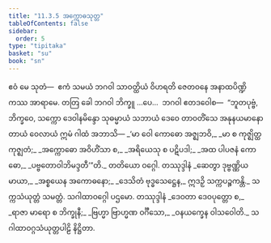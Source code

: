 ```yaml
---
title: "11.3.5 အက္ကောဓသုတ္တ"
tableOfContents: false
sidebar:
  order: 5
type: "tipitaka"
basket: "su"
book: "sn"
---
```



<DynamicBreadcrumb />

<Division number="271" book="sn" e="ch" v="18" p="319">

<Paragraph number="1697" book="sn">
ဧဝံ မေ သုတံ—  ဧကံ သမယံ ဘဂဝါ သာဝတ္ထိယံ ဝိဟရတိ ဇေတဝနေ အနာထပိဏ္ဍိကဿ အာရာမေ. တတြ ခေါ ဘဂဝါ ဘိက္ခူ …ပေ…  ဘဂဝါ ဧတဒဝေါစ—  “ဘူတပုဗ္ဗံ, ဘိက္ခဝေ, သက္ကော ဒေဝါနမိန္ဒော သုဓမ္မာယံ သဘာယံ ဒေဝေ တာဝတိံသေ အနုနယမာနော တာယံ ဝေလာယံ ဣမံ ဂါထံ အဘာသိ—
</Paragraph>

<Paragraph number="1698" type="verses" book="sn">
_‘မာ ဝေါ ကောဓော အဇ္ဈဘဝိ,_  
_မာ စ ကုဇ္ဈိတ္ထ ကုဇ္ဈတံ;_  
_အက္ကောဓော အဝိဟိံသာ စ,_  
_အရိယေသု စ ပဋိပဒါ;_  
_အထ ပါပဇနံ ကောဓော,_  
_ပဗ္ဗတောဝါဘိမဒ္ဒတီ’”တိ._  


</Paragraph>
</Division>

<Paragraph number="1699" type="center" book="sn">
တတိယော ဝဂ္ဂေါ.



</Paragraph>

<Paragraph number="1700" type="center" book="sn">
တဿုဒ္ဒါနံ


</Paragraph>

<Paragraph number="1701" type="verses" book="sn">
_ဆေတွာ ဒုဗ္ဗဏ္ဏိယ မာယာ,_  
_အစ္စယေန အကောဓနော;_  
_ဒေသိတံ ဗုဒ္ဓသေဋ္ဌေန,_  
ဣဒဉှိ သက္ကပဉ္စကန္တိ._  


</Paragraph>

<Paragraph number="1702" type="center" book="sn">
သက္ကသံယုတ္တံ သမတ္တံ.



</Paragraph>

<Paragraph number="1703" type="center" book="sn">
သဂါထာဝဂ္ဂေါ ပဌမော.



</Paragraph>

<Paragraph number="1704" type="center" book="sn">
တဿုဒ္ဒါနံ


</Paragraph>

<Paragraph number="1705" type="verses" book="sn">
_ဒေဝတာ ဒေဝပုတ္တော စ,_  
_ရာဇာ မာရော စ ဘိက္ခုနီ;_  
_ဗြဟ္မာ ဗြာဟ္မဏ ဝင်္ဂီသော,_  
_ဝနယက္ခေန ဝါသဝေါတိ._  


</Paragraph>

<Paragraph number="1706" type="center" book="sn">
သဂါထာဝဂ္ဂသံယုတ္တပါဠိ နိဋ္ဌိတာ.
</Paragraph>
